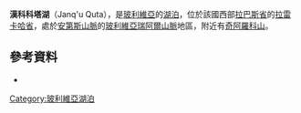 {{coord|15|57|41|S|68|26|32|W|display=title|region:BO_type:waterbody_source:GNS-enwiki}}

'''漢科科塔湖'''（Janq'u Quta），是[[玻利維亞|玻利維亞]]的[[湖泊|湖泊]]，位於該國西部[[拉巴斯省|拉巴斯省]]的[[拉雷卡哈省|拉雷卡哈省]]，處於[[安第斯山脈|安第斯山脈]]的[[玻利維亞瑞阿爾山脈|玻利維亞瑞阿爾山脈]]地區，附近有[[奇阿羅科山|奇阿羅科山]]。

==參考資料==
*{{cite web|url=http://www.ine.gob.bo/publicaciones/visorPdf.aspx?Codigo=020602&tipo=1|title=Guanay|author=<!--Staff writer(s); no by-line.-->|date=|website=|publisher=INE, Bolivia|accessdate=October 1, 2014|deadurl=yes|archiveurl=https://web.archive.org/web/20141006070427/http://www.ine.gob.bo/publicaciones/visorPdf.aspx?Codigo=020602&tipo=1|archivedate=2014年10月6日}}

{{Bolivia-geo-stub}}
[[Category:玻利維亞湖泊|Category:玻利維亞湖泊]]